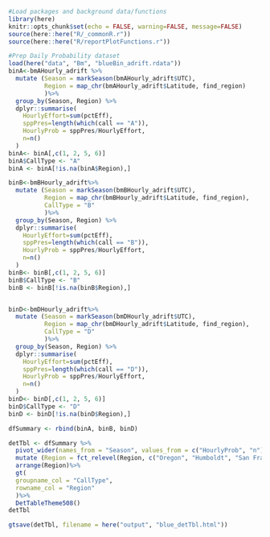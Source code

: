 
```r
#Load packages and background data/functions
library(here)
knitr::opts_chunk$set(echo = FALSE, warning=FALSE, message=FALSE)
source(here::here("R/_commonR.r"))
source(here::here("R/reportPlotFunctions.r"))
```
```r
#Prep Daily Probability dataset 
load(here("data", "Bm", "blueBin_adrift.rdata"))
binA<-bmAHourly_adrift %>%
  mutate (Season = markSeason(bmAHourly_adrift$UTC),
          Region = map_chr(bmAHourly_adrift$Latitude, find_region)
          )%>%
  group_by(Season, Region) %>%
  dplyr::summarise(
    HourlyEffort=sum(pctEff),
    sppPres=length(which(call == "A")),
    HourlyProb = sppPres/HourlyEffort,
    n=n()
  )
binA<- binA[,c(1, 2, 5, 6)]
binA$CallType <- "A"
binA <- binA[!is.na(binA$Region),]

binB<-bmBHourly_adrift%>%
  mutate (Season = markSeason(bmBHourly_adrift$UTC),
          Region = map_chr(bmBHourly_adrift$Latitude, find_region),
          CallType = "B"
          )%>%
  group_by(Season, Region) %>%
  dplyr::summarise(
    HourlyEffort=sum(pctEff),
    sppPres=length(which(call == "B")),
    HourlyProb = sppPres/HourlyEffort,
    n=n()
  )
binB<- binB[,c(1, 2, 5, 6)]
binB$CallType <- "B"
binB <- binB[!is.na(binB$Region),]


binD<-bmDHourly_adrift%>%
  mutate (Season = markSeason(bmDHourly_adrift$UTC),
          Region = map_chr(bmDHourly_adrift$Latitude, find_region),
          CallType = "D"
          )%>%
  group_by(Season, Region) %>%
  dplyr::summarise(
    HourlyEffort=sum(pctEff),
    sppPres=length(which(call == "D")),
    HourlyProb = sppPres/HourlyEffort,
    n=n()
  )
binD<- binD[,c(1, 2, 5, 6)]
binD$CallType <- "D"
binD <- binD[!is.na(binD$Region),]

dfSummary <- rbind(binA, binB, binD)

detTbl <- dfSummary %>%
  pivot_wider(names_from = "Season", values_from = c("HourlyProb", "n"))%>%
  mutate (Region = fct_relevel(Region, c("Oregon", "Humboldt", "San Francisco", "Morro Bay")))%>%
  arrange(Region)%>%
  gt(
  groupname_col = "CallType",
  rowname_col = "Region"
  )%>%
  DetTableTheme508()
detTbl

gtsave(detTbl, filename = here("output", "blue_detTbl.html"))
```
